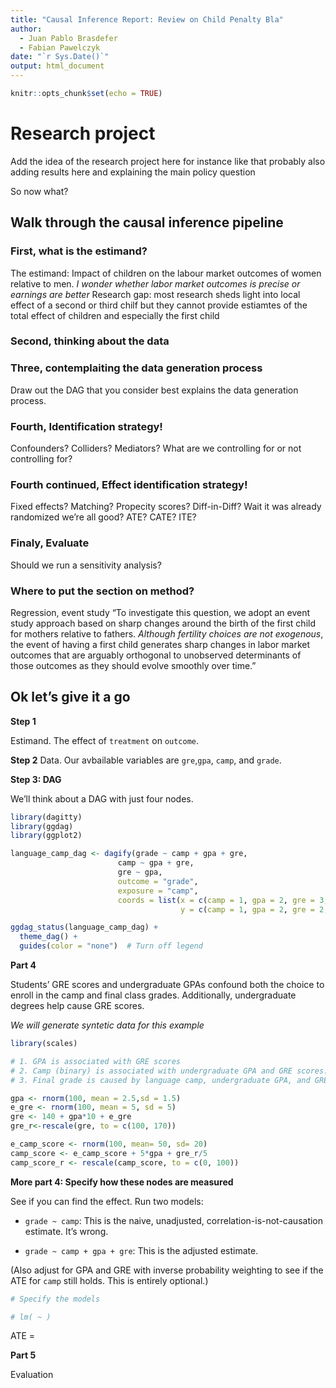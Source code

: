 ```yaml
---
title: "Causal Inference Report: Review on Child Penalty Bla"
author: 
  - Juan Pablo Brasdefer 
  - Fabian Pawelczyk
date: "`r Sys.Date()`" 
output: html_document
---
```


```r
knitr::opts_chunk$set(echo = TRUE)
```

# Research project

Add the idea of the research project here for instance like that probably also adding results here and explaining the main policy question

<!--For international students, many programs offer a language camp in the weeks before students begin their graduate degrees, with the hope that it will help students be more prepared in some classes. You're interested in evaluating the effectiveness of a hypothetical language camp program. Does attending the camp cause higher grades in classes? This program is not randomized and it's not mandatory—anyone can decide to sign up (or not!), which means you have selection bias and confounding to worry about.-->

So now what? 

## Walk through the causal inference pipeline

### First, what is the estimand? 
<!--Have a clear idea of what it is that we want to measure.
Maybe ask ourselves questions such as, is there literature that expects certain effects?
Are there results out there that surprised me? 
or maybe this is more of an exploratory analysis phase, and you can list the estimands that could be of interest. -->

The estimand: Impact of children on the labour market outcomes of women relative to men. _I wonder whether labor market outcomes is precise or earnings are better_
Research gap: most research sheds light into local effect of a second or third chilf but they cannot provide estiamtes of the total effect of children and especially the first child

### Second, thinking about the data
<!--How will I gather data?
Will the data be generated via an experimental design, was there an experiment already done, maybe a natural experiment, or would the only available data be purely observational? -->

### Three, contemplaiting the data generation process
Draw out the DAG that you consider best explains the data generation process. 

### Fourth, Identification strategy!
Confounders? Colliders? Mediators? What are we controlling for or not controlling for? 

### Fourth continued, Effect identification strategy!
Fixed effects? Matching? Propecity scores? Diff-in-Diff? Wait it was already randomized we're all good? 
ATE? CATE? ITE?

### Finaly, Evaluate
Should we run a sensitivity analysis?

### Where to put the section on method? 
Regression, event study
"To investigate this question, we adopt an event study approach based on sharp changes around the birth of the first child for mothers relative to fathers. *Although fertility choices are not exogenous*, the event of having a first child generates sharp changes in labor market outcomes that are arguably orthogonal to unobserved determinants of those outcomes as they should evolve smoothly over time."


## Ok let's give it a go

**Step 1**

Estimand. The effect of `treatment` on `outcome`. 

**Step 2**
Data. Our avbailable variables are `gre`,`gpa`, `camp`, and `grade`. 

**Step 3: DAG**

We'll think about a DAG with just four nodes. 

```r
library(dagitty)
library(ggdag)
library(ggplot2)

language_camp_dag <- dagify(grade ~ camp + gpa + gre,
                        camp ~ gpa + gre,
                        gre ~ gpa,
                        outcome = "grade",
                        exposure = "camp",
                        coords = list(x = c(camp = 1, gpa = 2, gre = 3, grade = 4),
                                      y = c(camp = 1, gpa = 2, gre = 2, grade = 1)))

ggdag_status(language_camp_dag) +
  theme_dag() +
  guides(color = "none")  # Turn off legend
```

**Part 4**

Students' GRE scores and undergraduate GPAs confound both the choice to enroll in the camp and final class grades. Additionally, undergraduate degrees help cause GRE scores.

*We will generate syntetic data for this example*

```r

library(scales)

# 1. GPA is associated with GRE scores
# 2. Camp (binary) is associated with undergraduate GPA and GRE scores. Calculate a camp score and then a camp binary variable from it. 
# 3. Final grade is caused by language camp, undergraduate GPA, and GRE scores

gpa <- rnorm(100, mean = 2.5,sd = 1.5)
e_gre <- rnorm(100, mean = 5, sd = 5)
gre <- 140 + gpa*10 + e_gre
gre_r<-rescale(gre, to = c(100, 170))

e_camp_score <- rnorm(100, mean= 50, sd= 20)
camp_score <- e_camp_score + 5*gpa + gre_r/5
camp_score_r <- rescale(camp_score, to = c(0, 100))

```

**More part 4: Specify how these nodes are measured**

See if you can find the effect. Run two models:

- `grade ~ camp`: This is the naive, unadjusted, correlation-is-not-causation estimate. It's wrong.

- `grade ~ camp + gpa + gre`: This is the adjusted estimate. 

(Also adjust for GPA and GRE with inverse probability weighting to see if the ATE for `camp` still holds. This is entirely optional.)

```r
# Specify the models 

# lm( ~ )

```

ATE = 

**Part 5**

Evaluation
